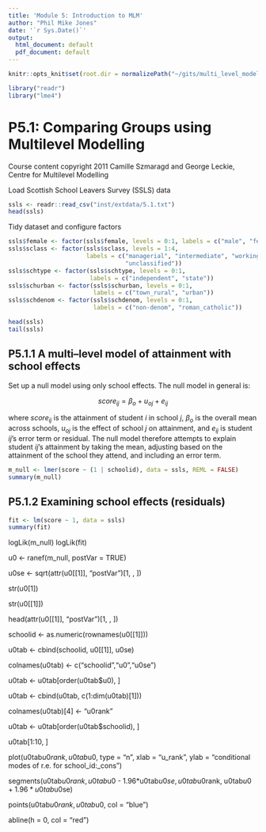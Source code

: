 ```yaml
---
title: 'Module 5: Introduction to MLM'
author: "Phil Mike Jones"
date: '`r Sys.Date()`'
output:
  html_document: default
  pdf_document: default
---
```


```r
knitr::opts_knit$set(root.dir = normalizePath("~/gits/multi_level_modelling/"))
```

```r
library("readr")
library("lme4")
```

# P5.1: Comparing Groups using Multilevel Modelling

Course content copyright 2011 Camille Szmaragd and George Leckie, Centre for Multilevel Modelling

Load Scottish School Leavers Survey (SSLS) data

```r
ssls <- readr::read_csv("inst/extdata/5.1.txt")
head(ssls)
```

Tidy dataset and configure factors
```r
ssls$female <- factor(ssls$female, levels = 0:1, labels = c("male", "female"))
ssls$sclass <- factor(ssls$sclass, levels = 1:4,
                      labels = c("managerial", "intermediate", "working",
                                 "unclassified"))
ssls$schtype <- factor(ssls$schtype, levels = 0:1,
                       labels = c("independent", "state"))
ssls$schurban <- factor(ssls$schurban, levels = 0:1,
                        labels = c("town_rural", "urban"))
ssls$schdenom <- factor(ssls$schdenom, levels = 0:1,
                        labels = c("non-denom", "roman_catholic"))
```

```r
head(ssls)
tail(ssls)
```

## P5.1.1 A multi--level model of attainment with school effects

Set up a null model using only school effects. The null model in general is:

$$
score_{ij} = \beta_{o} + u_{oj} + e_{ij}
$$

where $score_{ij}$ is the attainment of student $i$ in school $j$, $\beta_{o}$ is the overall mean across schools, $u_{oj}$ is the effect of school $j$ on attainment, and $e_{ij}$ is student $ij$'s error term or residual.
The null model therefore attempts to explain student ${ij}$'s attainment by taking the mean, adjusting based on the attainment of the school they attend, and including an error term.

```r
m_null <- lmer(score ~ (1 | schoolid), data = ssls, REML = FALSE)
summary(m_null)
```

## P5.1.2 Examining school effects (residuals)

```r
fit <- lm(score ~ 1, data = ssls)
summary(fit)
```

logLik(m_null)
logLik(fit)

u0 <- ranef(m_null, postVar = TRUE)

u0se <- sqrt(attr(u0[[1]], "postVar")[1, , ])

str(u0[1])

str(u0[[1]])

head(attr(u0[[1]], "postVar")[1, , ])

schoolid <- as.numeric(rownames(u0[[1]]))

u0tab <- cbind(schoolid, u0[[1]], u0se)

colnames(u0tab) <- c("schoolid","u0","u0se")

u0tab <- u0tab[order(u0tab$u0), ]

u0tab <- cbind(u0tab, c(1:dim(u0tab)[1]))

colnames(u0tab)[4] <- "u0rank"

u0tab <- u0tab[order(u0tab$schoolid), ]

u0tab[1:10, ]

plot(u0tab$u0rank, u0tab$u0, type = "n", xlab = "u_rank", ylab = "conditional modes of r.e. for school_id:_cons")

segments(u0tab$u0rank, u0tab$u0 - 1.96*u0tab$u0se, u0tab$u0rank, u0tab$u0 + 1.96*u0tab$u0se)

points(u0tab$u0rank, u0tab$u0, col = "blue")

abline(h = 0, col = "red")
